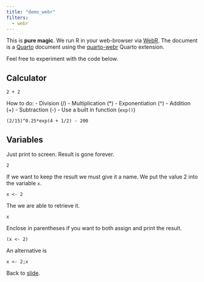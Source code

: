 ```yaml
---
title: "demo_webr"
filters: 
  - webr
---
```


This is **pure magic**. We run R in your web-browser via [WebR](https://docs.r-wasm.org/webr/latest/). The document is a [Quarto](https://quarto.org) document using the [quarto-webr](https://quarto-webr.thecoatlessprofessor.com) Quarto extension.

Feel free to experiment with the code below.

## Calculator

```webr-r
2 + 2
```

How to do:
  - Division (/)
  - Multiplication (*)
  - Exponentiation (^)
  - Addition (+)
  - Subtraction (-)
  - Use a built in function (`exp()`)

```webr-r
(2/15)^0.25*exp(4 + 1/2) - 200
```

## Variables

Just print to screen. Result is gone forever.

```webr-r
2
```

If we want to keep the result we must give it a name. We put the value 2 into the variable `x`.

```webr-r
x <- 2
```

The we are able to retrieve it.

```webr-r
x
```

Enclose in parentheses if you want to both assign and print the result.

```webr-r
(x <- 2)
```

An alternative is

```webr-r
x <- 2;x
```

Back to [slide](very-short-intro-r.html).